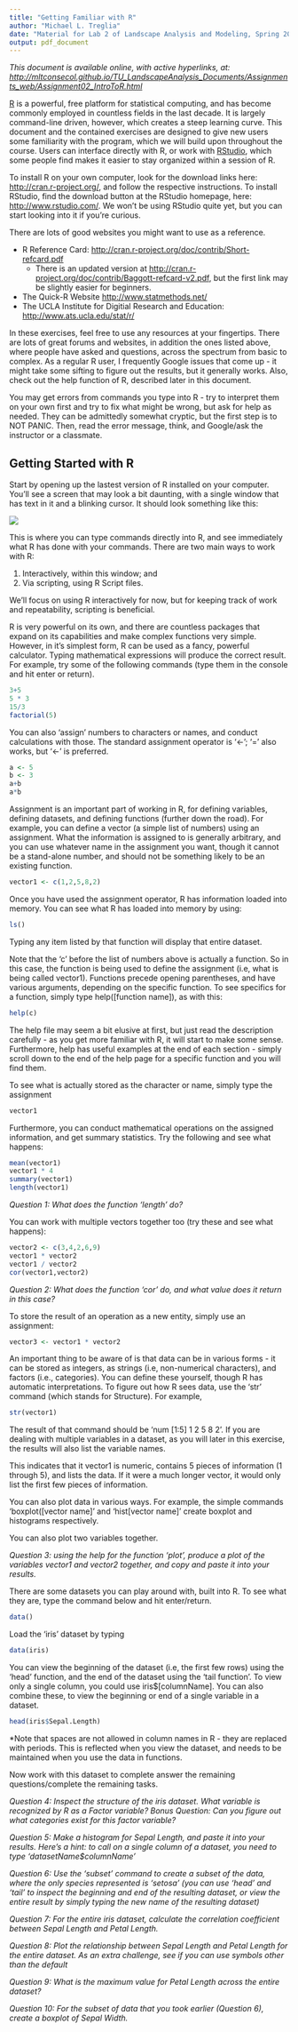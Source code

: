 ```yaml
---
title: "Getting Familiar with R"
author: "Michael L. Treglia"
date: "Material for Lab 2 of Landscape Analysis and Modeling, Spring 2016"
output: pdf_document
---
```


*This document is available online, with active hyperlinks, at: [http://mltconsecol.github.io/TU_LandscapeAnalysis_Documents/Assignments_web/Assignment02_IntroToR.html](http://mltconsecol.github.io/TU_LandscapeAnalysis_Documents/Assignments_web/Assignment02_IntroToR.html)*


[R](http://www.r-project.org/) is a powerful, free platform for statistical computing, and has become commonly employed in countless fields in the last decade. It is largely command-line driven, however, which creates a steep learning curve. This document and the contained exercises are designed to give new users some familiarity with the program, which we will build upon throughout the course. Users can interface directly with R, or work with [RStudio](http://www.rstudio.com/), which some people find makes it easier to stay organized within a session of R.

To install R on your own computer, look for the download links here: [http://cran.r-project.org/](http://cran.r-project.org/), and follow the respective instructions. To install RStudio, find the download button at the RStudio homepage, here: [http://www.rstudio.com/](http://www.rstudio.com/). We won't be using RStudio quite yet, but you can start looking into it if you're curious.

There are lots of good websites you might want to use as a reference.

* R Reference Card: [http://cran.r-project.org/doc/contrib/Short-refcard.pdf](http://cran.r-project.org/doc/contrib/Short-refcard.pdf)
    * There is an updated version at [http://cran.r-project.org/doc/contrib/Baggott-refcard-v2.pdf](http://cran.r-project.org/doc/contrib/Baggott-refcard-v2.pdf), but the first link may be slightly easier for beginners.
* The Quick-R Website [http://www.statmethods.net/](http://www.statmethods.net/)
* The UCLA Institute for Digitial Research and Education: [http://www.ats.ucla.edu/stat/r/](http://www.ats.ucla.edu/stat/r/)

In these exercises, feel free to use any resources at your fingertips. There are lots of great forums and websites, in addition the ones listed above, where people have asked and questions, across the spectrum from basic to complex. As a regular R user, I frequently Google issues that come up - it might take some sifting to figure out the results, but it generally works. Also, check out the help function of R, described later in this document.  

You may get errors from commands you type into R - try to interpret them on your own first and try to fix what might be wrong, but ask for help as needed. They can be admittedly somewhat cryptic, but the first step is to NOT PANIC. Then, read the error message, think, and Google/ask the instructor or a classmate.

## Getting Started with R

Start by opening up the lastest version of R installed on your computer. You'll see a screen that may look a bit daunting, with a single window that has text in it and a blinking cursor. It should look something like this: 


![](../Assignment_Images/RConsole.PNG)\



This is where you can type commands directly into R, and see immediately what R has done with your commands. There are two main ways to work with R:

1) Interactively, within this window; and 
2) Via scripting, using R Script files.

We'll focus on using R interactively for now, but for keeping track of work and repeatability, scripting is beneficial.

R is very powerful on its own, and there are countless packages that expand on its capabilities and make complex functions very simple. However, in it's simplest form, R can be used as a fancy, powerful calculator. Typing mathematical expressions will produce the correct result. For example, try some of the following commands (type them in the console and hit enter or return).


```r
3+5
5 * 3
15/3
factorial(5)
```

You can also 'assign' numbers to characters or names, and conduct calculations with those. The standard assignment operator is '<-'; '=' also works, but '<-' is preferred.

```r
a <- 5
b <- 3
a+b
a*b
```

Assignment is an important part of working in R, for defining variables, defining datasets, and defining functions (further down the road). For example, you can define a vector (a simple list of numbers) using an assignment. What the information is assigned to is generally arbitrary, and you can use whatever name in the assignment you want, though it cannot be a stand-alone number, and should not be something likely to be an existing function.

```r
vector1 <- c(1,2,5,8,2)
```

Once you have used the assignment operator, R has information loaded into memory. You can see what R has loaded into memory by using:

```r
ls()
```

Typing any item listed by that function will display that entire dataset.

Note that the 'c' before the list of numbers above is actually a function. So in this case, the function is being used to define the assignment (i.e, what is being called vector1). Functions precede opening parentheses, and have various arguments, depending on the specific function. To see specifics for a function, simply type help([function name]), as with this:

```r
help(c)
```

The help file may seem a bit elusive at first, but just read the description carefully - as you get more familiar with R, it will start to make some sense. Furthermore, help has useful examples at the end of each section - simply scroll down to the end of the help page for a specific function and you will find them.


To see what is actually stored as the character or name, simply type the assignment

```r
vector1
```

Furthermore, you can conduct mathematical operations on the assigned information, and get summary statistics. Try the following and see what happens:

```r
mean(vector1)
vector1 * 4
summary(vector1)
length(vector1)
```

*Question 1: What does the function 'length' do?*

You can work with multiple vectors together too  (try these and see what happens):

```r
vector2 <- c(3,4,2,6,9)
vector1 * vector2
vector1 / vector2
cor(vector1,vector2)
```

*Question 2: What does the function 'cor' do, and what value does it return in this case?*

To store the result of an operation as a new entity, simply use an assignment:

```r
vector3 <- vector1 * vector2
```
An important thing to be aware of is that data can be in various forms - it can be stored as integers, as strings (i.e, non-numerical characters), and factors (i.e., categories). You can define these yourself, though R has automatic interpretations. To figure out how R sees data, use the 'str' command (which stands for Structure). For example,

```r
str(vector1)
```

The result of that command should be 'num [1:5] 1 2 5 8 2'. If you are dealing with multiple variables in a dataset, as you will later in this exercise, the results will also list the variable names.

This indicates that it vector1 is numeric, contains 5 pieces of information (1 through 5), and lists the data. If it were a much longer vector, it would only list the first few pieces of information.

You can also plot data in various ways. For example, the simple commands 'boxplot([vector name]' and 'hist[vector name]' create boxplot and histograms respectively. 

You can also plot two variables together.

*Question 3: using the help for the function 'plot', produce a plot of the variables vector1 and vector2 together, and copy and paste it into your results.*

There are some datasets you can play around with, built into R. To see what they are, type the command below and hit enter/return.

```r
data()
```

Load the 'iris' dataset by typing

```r
data(iris)
```

You can view the beginning of the dataset (i.e, the first few rows) using the 'head' function, and the end of the dataset using the 'tail function'.  To view only a single column, you could use iris$[columnName]. You can also combine these, to view the beginning or end of a single variable in a dataset.

```r
head(iris$Sepal.Length)
```

*Note that spaces are not allowed in column names in R - they are replaced with periods. This is reflected when you view the dataset, and needs to be maintained when you use the data in functions.

Now work with this dataset to complete answer the remaining questions/complete the remaining tasks.

*Question 4: Inspect the structure of the iris dataset. What variable is recognized by R as a Factor variable?*
*Bonus Question: Can you figure out what categories exist for this factor variable?*

*Question 5: Make a histogram for Sepal Length, and paste it into your results. Here's a hint: to call on a single column of a dataset, you need to type 'datasetName$columnName'*

*Question 6: Use the 'subset' command to create a subset of the data, where the only species represented is 'setosa' (you can use 'head' and 'tail' to inspect the beginning and end of the resulting dataset, or view the entire result by simply typing the new name of the resulting dataset)*

*Question 7: For the entire iris dataset, calculate the correlation coefficient between Sepal Length and Petal Length.*

*Question 8: Plot the relationship between Sepal Length and Petal Length for the entire dataset. As an extra challenge, see if you can use symbols other than the default*

*Question 9: What is the maximum value for Petal Length across the entire dataset?*

*Question 10: For the subset of data that you took earlier (Question 6), create a boxplot of Sepal Width.*
